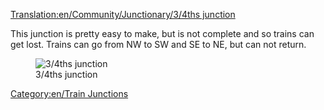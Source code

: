 [[Translation:en/Community/Junctionary/3/4ths junction]]

{{en/junctionsmenu}}
This junction is pretty easy to make, but is not complete and so trains can get lost.  Trains can go from NW to SW and SE to NE, but can not return.

[[File:en/3.4ths junction.png|center|frame|3/4ths junction]]

{{en/Junction Criteria|Cheap|1|2|2|2|1|0|1|1|0|0|0||Broken down trains affect at maximum 2 tracks. Example: On the southern right turn from SW to SE also the left turn from NW to NE is blocked (and the straight track from NW to SE, but that has at that point already joined the southern track).|
*Trains arriving from northeast or southwest are unable to turn left.
*Small
*Slope only in the one way of railway
*Useful for fast, serial construction
*Trains in line direction are not slowed, or slowed only a bit and are not blocked themselves
}}

[[Category:en/Train Junctions]]